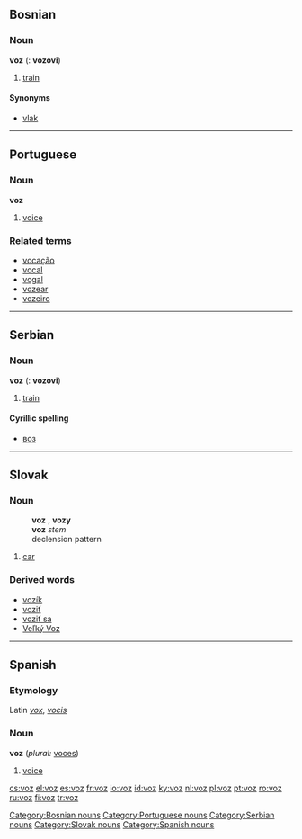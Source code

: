 ==Bosnian==
===Noun===
'''voz''' {{m}} ({{p}}: '''vozovi''')

# [[train]]

====Synonyms====
*[[vlak]]

----

==Portuguese==
===Noun===
'''voz''' {{f}}

# [[voice]]

===Related terms===
*[[vocação]]
*[[vocal]]
*[[vogal]]
*[[vozear]]
*[[vozeiro]]

----

==Serbian==
===Noun===
'''voz''' {{m}} ({{p}}: '''vozovi''')

# [[train]]

====Cyrillic spelling====
*[[воз]]

----

==Slovak==
===Noun===
:'''voz''' {{m}}, '''vozy''' {{p}}
:'''voz''' ''stem''
:declension pattern {{dub}}
# [[car]]
===Derived words===
*[[vozík]]
*[[voziť]]
*[[voziť sa]]
*[[Veľký Voz]]

----

==Spanish==
===Etymology===
Latin ''[[vox]]'', ''[[vocis]]''

===Noun===
'''voz''' {{f}} (''plural:'' [[voces]])

#[[voice]]

[[Category:Bosnian nouns]]
[[Category:Portuguese nouns]]
[[Category:Serbian nouns]]
[[Category:Slovak nouns]]
[[Category:Spanish nouns]]

[[cs:voz]]
[[el:voz]]
[[es:voz]]
[[fr:voz]]
[[io:voz]]
[[id:voz]]
[[ky:voz]]
[[nl:voz]]
[[pl:voz]]
[[pt:voz]]
[[ro:voz]]
[[ru:voz]]
[[fi:voz]]
[[tr:voz]]